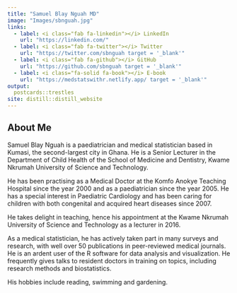 ```yaml
---
title: "Samuel Blay Nguah MD"
image: "Images/sbnguah.jpg"
links:
  - label: <i class="fab fa-linkedin"></i> LinkedIn
    url: "https://linkedin.com/"
  - label: <i class="fab fa-twitter"></i> Twitter
    url: "https://twitter.com/sbnguah target = '_blank'"
  - label: <i class="fab fa-github"></i> GitHub
    url: "https://github.com/sbnguah target = '_blank'"
  - label: <i class="fa-solid fa-book"></i> E-book
    url: "https://medstatswithr.netlify.app/ target = '_blank'"
output:
  postcards::trestles
site: distill::distill_website
---
```

 
## About Me

Samuel Blay Nguah is a paediatrician and medical statistician based in Kumasi, the second-largest city in Ghana. He is a Senior Lecturer in the Department of Child Health of the School of Medicine and Dentistry, Kwame Nkrumah University of Science and Technology.

He has been practising as a Medical Doctor at the Komfo Anokye Teaching Hospital since the year 2000 and as a paediatrician since the year 2005. He has a special interest in Paediatric Cardiology and has been caring for children with both congenital and acquired heart diseases since 2007.

He takes delight in teaching, hence his appointment at the Kwame Nkrumah University of Science and Technology as a lecturer in 2016.

As a medical statistician, he has actively taken part in many surveys and research, with well over 50 publications in peer-reviewed medical journals. He is an ardent user of the R software for data analysis and visualization. He frequently gives talks to resident doctors in training on topics, including research methods and biostatistics.

His hobbies include reading, swimming and gardening.


